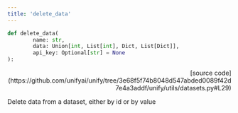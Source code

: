 ```yaml
---
title: 'delete_data'
---
```


```python
def delete_data(
        name: str,
        data: Union[int, List[int], Dict, List[Dict]],
        api_key: Optional[str] = None
):
```

<p align="right">[source code](https://github.com/unifyai/unify/tree/3e68f5f74b8048d547abded0089f42d7e4a3addf/unify/utils/datasets.py#L29)</p>

Delete data from a dataset, either by id or by value